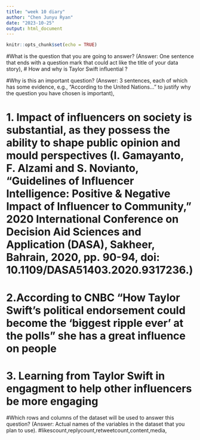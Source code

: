 ---
title: "week 10 diary"
author: "Chen Junyu Ryan"
date: "2023-10-25"
output: html_document
---

```{r setup, include=FALSE}
knitr::opts_chunk$set(echo = TRUE)
```

#What is the question that you are going to answer? (Answer: One sentence that ends with a question mark that could act like the title of your data story),
# How and why is Taylor Swift influential ?

#Why is this an important question? (Answer: 3 sentences, each of which has some evidence, e.g., “According to the United Nations...” to justify why the question you have chosen is important),

# 1. Impact of influencers on society is substantial, as they possess the ability to shape public opinion and mould perspectives                      (I. Gamayanto, F. Alzami and S. Novianto, "Guidelines of Influencer Intelligence: Positive & Negative Impact of Influencer to Community," 2020 International Conference on Decision Aid Sciences and Application (DASA), Sakheer, Bahrain, 2020, pp. 90-94, doi: 10.1109/DASA51403.2020.9317236.)

# 2.According to CNBC "How Taylor Swift’s political endorsement could become the ‘biggest ripple ever’ at the polls" she has a great influence on people 

# 3. Learning from Taylor Swift in engagment to help other influencers be more engaging 

#Which rows and columns of the dataset will be used to answer this question? (Answer: Actual names of the variables in the dataset that you plan to use).
#likescount,replycount,retweetcount,content,media,